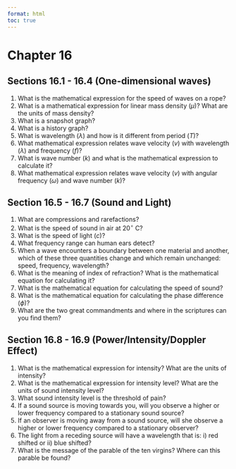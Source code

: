 ```yaml
---
format: html
toc: true
---
```


# Chapter 16  {-}

## Sections 16.1 - 16.4 (One-dimensional waves) {-}
1. What is the mathematical expression for the speed of waves on a rope?
2. What is a mathematical expression for linear mass density ($\mu$)? What are the units of mass density?
3. What is a snapshot graph?
4. What is a history graph?
5. What is wavelength ($\lambda$) and how is it different from period ($T$)?
6. What mathematical expression relates wave velocity ($v$) with wavelength ($\lambda$) and frequency ($f$)?
7. What is wave number ($k$) and what is the mathematical expression to calculate it?
8. What mathematical expression relates wave velocity ($v$) with angular frequency ($\omega$) and wave number ($k$)?



## Section 16.5 - 16.7 (Sound and Light) {-}
1. What are compressions and rarefactions?
2. What is the speed of sound in air at $20^\circ$ C?
3. What is the speed of light ($c$)?
4. What frequency range can human ears detect?
5. When a wave encounters a boundary between one material and another, which of these three quantities change and which remain unchanged: speed, frequency, wavelength?
6. What is the meaning of index of refraction? What is the mathematical equation for calculating it?
7. What is the mathematical equation for calculating the speed of sound?
8. What is the mathematical equation for calculating the phase difference ($\phi$)?
9. What are the two great commandments and where in the scriptures can you find them?


## Section 16.8 - 16.9 (Power/Intensity/Doppler Effect) {-}
1. What is the mathematical expression for intensity? What are the units of intensity?
2. What is the mathematical expression for intensity level?  What are the units of sound intensity level?
3. What sound intensity level is the threshold of pain?
4. If a sound source is moving towards you, will you observe a higher or lower frequency compared to a stationary sound source?
5. If an observer is moving away from a sound source, will she observe a higher or lower frequency compared to a stationary observer?
6. The light from a receding source will have a wavelength that is: i) red shifted or ii) blue shifted?
7. What is the message of the parable of the ten virgins? Where can this parable be found?